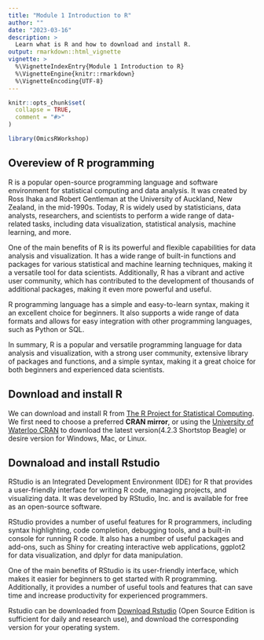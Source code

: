 ```yaml
---
title: "Module 1 Introduction to R"
author: ""
date: "2023-03-16"
description: >
  Learn what is R and how to download and install R.
output: rmarkdown::html_vignette
vignette: >
  %\VignetteIndexEntry{Module 1 Introduction to R}
  %\VignetteEngine{knitr::rmarkdown}
  %\VignetteEncoding{UTF-8}
---
```


```r
knitr::opts_chunk$set(
  collapse = TRUE,
  comment = "#>"
)
```

```r
library(OmicsRWorkshop)
```


## Overeview of R programming

R is a popular open-source programming language and software environment for statistical computing and data analysis. It was created by Ross Ihaka and Robert Gentleman at the University of Auckland, New Zealand, in the mid-1990s. Today, R is widely used by statisticians, data analysts, researchers, and scientists to perform a wide range of data-related tasks, including data visualization, statistical analysis, machine learning, and more.

One of the main benefits of R is its powerful and flexible capabilities for data analysis and visualization. It has a wide range of built-in functions and packages for various statistical and machine learning techniques, making it a versatile tool for data scientists. Additionally, R has a vibrant and active user community, which has contributed to the development of thousands of additional packages, making it even more powerful and useful.

R programming language has a simple and easy-to-learn syntax, making it an excellent choice for beginners. It also supports a wide range of data formats and allows for easy integration with other programming languages, such as Python or SQL.

In summary, R is a popular and versatile programming language for data analysis and visualization, with a strong user community, extensive library of packages and functions, and a simple syntax, making it a great choice for both beginners and experienced data scientists.


## Download and install R

We can download and install R from [The R Project for Statistical Computing](https://www.r-project.org/). We first need to choose a preferred **CRAN mirror**, or using the [University of Waterloo CRAN](https://mirror.csclub.uwaterloo.ca/CRAN/) to download the latest version(4.2.3 Shortstop Beagle) or desire version for Windows, Mac, or Linux.


## Downaload and install Rstudio

RStudio is an Integrated Development Environment (IDE) for R that provides a user-friendly interface for writing R code, managing projects, and visualizing data. It was developed by RStudio, Inc. and is available for free as an open-source software.

RStudio provides a number of useful features for R programmers, including syntax highlighting, code completion, debugging tools, and a built-in console for running R code. It also has a number of useful packages and add-ons, such as Shiny for creating interactive web applications, ggplot2 for data visualization, and dplyr for data manipulation.

One of the main benefits of RStudio is its user-friendly interface, which makes it easier for beginners to get started with R programming. Additionally, it provides a number of useful tools and features that can save time and increase productivity for experienced programmers.

Rstudio can be downloaded from [Download Rstudio](https://posit.co/download/rstudio-desktop/) (Open Source Edition is sufficient for daily and research use), and download the corresponding version for your operating system.
